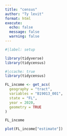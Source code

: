 ```yaml
---
title: "census"
author: "Ty levit"
format: html
execute: 
  echo: false
  message: false 
  warning: false
---
```


```r
#|label: setup

library(tidyverse)
library(tidycensus)
```

```r
#|ccache: true
library(tidycensus)

FL_income <- get_acs(
  geography = "tract", 
  variables = "B19013_001",
  state = "FL", 
  year = 2020,
  geometry = TRUE
)

FL_income
```



```r
plot(FL_income["estimate"])
```

